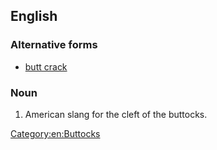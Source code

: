 ==English==

===Alternative forms===
* [[butt crack]]

===Noun===
{{en-noun}}

# {{US|taboo}} American slang for the cleft of the buttocks.

[[Category:en:Buttocks]]